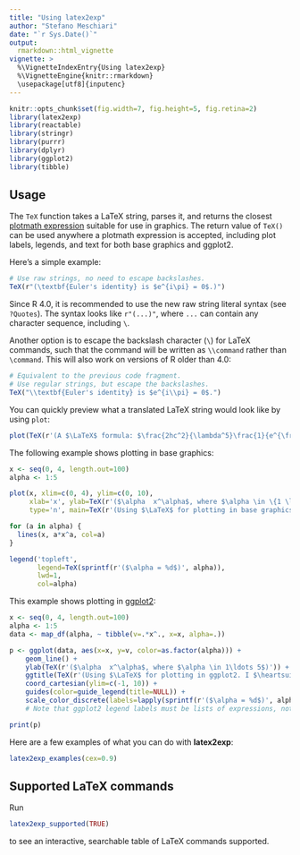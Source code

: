 ```yaml
---
title: "Using latex2exp"
author: "Stefano Meschiari"
date: "`r Sys.Date()`"
output: 
  rmarkdown::html_vignette
vignette: >
  %\VignetteIndexEntry{Using latex2exp}
  %\VignetteEngine{knitr::rmarkdown}
  \usepackage[utf8]{inputenc}
---
```

```r
knitr::opts_chunk$set(fig.width=7, fig.height=5, fig.retina=2)
library(latex2exp)
library(reactable)
library(stringr)
library(purrr)
library(dplyr)
library(ggplot2)
library(tibble)
```

## Usage
The `TeX` function takes a LaTeX string, parses it, and returns the closest [plotmath expression](http://stat.ethz.ch/R-manual/R-patched/library/grDevices/html/plotmath.html) suitable for use in graphics. The return value of `TeX()` can be used anywhere a plotmath expression is accepted, including plot labels, legends, and text for both base graphics and ggplot2.

Here's a simple example:

```r
# Use raw strings, no need to escape backslashes.
TeX(r"(\textbf{Euler's identity} is $e^{i\pi} = 0$.)")
```

Since R 4.0, it is recommended to use the new raw string literal syntax (see `?Quotes`). The syntax looks like `r"(...)"`, where `...` can contain any character sequence, including `\`.

Another option is to escape the backslash character (`\`) for LaTeX commands, such that the  command will be written as `\\command` rather than `\command`. This will also work on versions of R older than 4.0:

```r
# Equivalent to the previous code fragment.
# Use regular strings, but escape the backslashes.
TeX("\\textbf{Euler's identity} is $e^{i\\pi} = 0$.")
```

You can quickly preview what a translated LaTeX string would look like by using `plot`: 

```r
plot(TeX(r'(A $\LaTeX$ formula: $\frac{2hc^2}{\lambda^5}\frac{1}{e^{\frac{hc}{\lambda k_B T}} - 1}$)'), cex=2, main="")
```


The following example shows plotting in base graphics:
```r
x <- seq(0, 4, length.out=100)
alpha <- 1:5

plot(x, xlim=c(0, 4), ylim=c(0, 10), 
     xlab='x', ylab=TeX(r'($\alpha  x^\alpha$, where $\alpha \in \{1 \ldots 5\}$)'), 
     type='n', main=TeX(r'(Using $\LaTeX$ for plotting in base graphics!)', bold=TRUE))

for (a in alpha) {
  lines(x, a*x^a, col=a)
}

legend('topleft', 
       legend=TeX(sprintf(r'($\alpha = %d$)', alpha)), 
       lwd=1, 
       col=alpha)
```

This example shows plotting in [ggplot2](https://ggplot2.tidyverse.org):
```r
x <- seq(0, 4, length.out=100)
alpha <- 1:5
data <- map_df(alpha, ~ tibble(v=.*x^., x=x, alpha=.))

p <- ggplot(data, aes(x=x, y=v, color=as.factor(alpha))) +
    geom_line() + 
    ylab(TeX(r'($\alpha  x^\alpha$, where $\alpha \in 1\ldots 5$)')) +
    ggtitle(TeX(r'(Using $\LaTeX$ for plotting in ggplot2. I $\heartsuit$ ggplot!)')) +
    coord_cartesian(ylim=c(-1, 10)) +
    guides(color=guide_legend(title=NULL)) +
    scale_color_discrete(labels=lapply(sprintf(r'($\alpha = %d$)', alpha), TeX)) 
    # Note that ggplot2 legend labels must be lists of expressions, not vectors of expressions

print(p)
```


Here are a few examples of what you can do with **latex2exp**:

```r
latex2exp_examples(cex=0.9)
```

## Supported LaTeX commands
Run 

```r
latex2exp_supported(TRUE)
```

to see an interactive, searchable table of LaTeX commands supported.